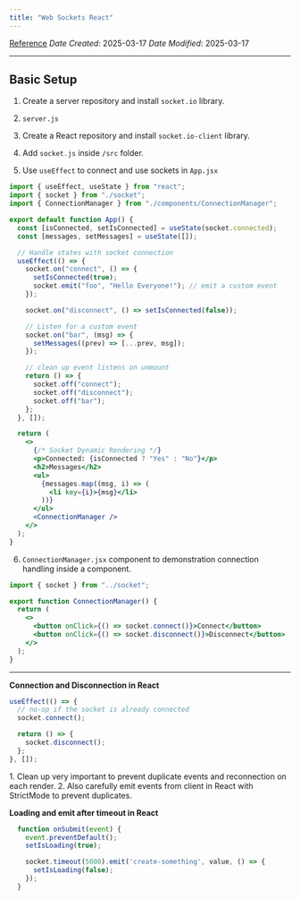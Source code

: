 ```yaml
---
title: "Web Sockets React"
---
```



[Reference](https://socket.io/how-to/use-with-react)
*Date Created*: 2025-03-17
*Date Modified*: 2025-03-17

---
## Basic Setup

1. Create a server repository and install `socket.io` library.
2. `server.js`


3. Create a React repository and install `socket.io-client` library.
4. Add `socket.js` inside `/src` folder.


5. Use `useEffect` to connect and use sockets in `App.jsx`
```jsx
import { useEffect, useState } from "react";
import { socket } from "./socket";
import { ConnectionManager } from "./components/ConnectionManager";

export default function App() {
  const [isConnected, setIsConnected] = useState(socket.connected);
  const [messages, setMessages] = useState([]);

  // Handle states with socket connection
  useEffect(() => {
    socket.on("connect", () => {
      setIsConnected(true);
      socket.emit("foo", "Hello Everyone!"); // emit a custom event
    });

    socket.on("disconnect", () => setIsConnected(false));

    // Listen for a custom event
    socket.on("bar", (msg) => {
      setMessages((prev) => [...prev, msg]);
    });

    // clean up event listens on unmount
    return () => {
      socket.off("connect");
      socket.off("disconnect");
      socket.off("bar");
    };
  }, []);

  return (
    <>
      {/* Socket Dynamic Rendering */}
      <p>Connected: {isConnected ? "Yes" : "No"}</p>
      <h2>Messages</h2>
      <ul>
        {messages.map((msg, i) => (
          <li key={i}>{msg}</li>
        ))}
      </ul>
      <ConnectionManager />
    </>
  );
}
```

6. `ConnectionManager.jsx` component to demonstration connection handling inside a component.
```jsx
import { socket } from "../socket";

export function ConnectionManager() {
  return (
    <>
      <button onClick={() => socket.connect()}>Connect</button>
      <button onClick={() => socket.disconnect()}>Disconnect</button>
    </>
  );
}
```

---

**Connection and Disconnection in React**

```jsx
useEffect(() => {
  // no-op if the socket is already connected
  socket.connect();

  return () => {
    socket.disconnect();
  };
}, []);
```

<Callout type="info">
1. Clean up very important to prevent duplicate events and reconnection on each render.
2. Also carefully emit events from client in React with StrictMode to prevent duplicates.
</Callout>

**Loading and emit after timeout in React**

```jsx
  function onSubmit(event) {
    event.preventDefault();
    setIsLoading(true);

    socket.timeout(5000).emit('create-something', value, () => {
      setIsLoading(false);
    });
  }
```
